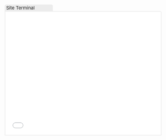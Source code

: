 
```{=html}
<!--- Reference for JQuery console https://terminal.jcubic.pl/api_reference.php#:~:text=clear()%20—%20clear%20terminal. -->
<div height="350px">
<div style="
font-size:15px;
padding: 1px 1px 1px 5px;
background-color:#ECECEC; 
border-radius:5px 5px 0px 0px;
border-bottom-color: black;
width:150px;
">Site Terminal</div>
<div style=" height:400px;
background-color:#ECECEC; 
border-radius:0px 5px 5px 5px;
">
<iframe src="terminal/terminal.html" title="Site Terminal" style="width:100%; height:100%; border:2px solid #ECECEC; border-radius: 0px 5px 0px 0px;"></iframe>
</div>
</div>

```
